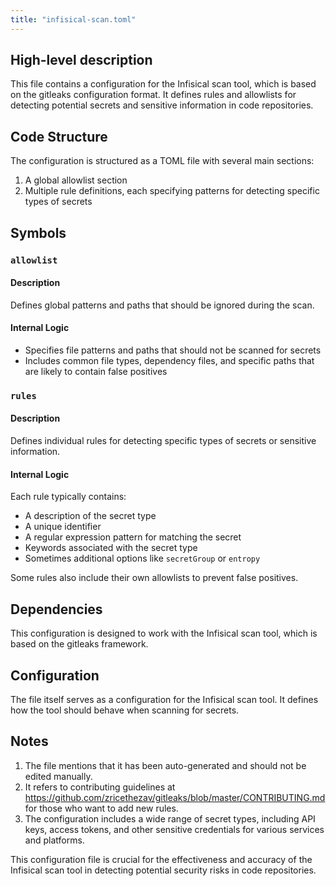 ```yaml
---
title: "infisical-scan.toml"
---
```


## High-level description
This file contains a configuration for the Infisical scan tool, which is based on the gitleaks configuration format. It defines rules and allowlists for detecting potential secrets and sensitive information in code repositories.

## Code Structure
The configuration is structured as a TOML file with several main sections:
1. A global allowlist section
2. Multiple rule definitions, each specifying patterns for detecting specific types of secrets

## Symbols

### `allowlist`
#### Description
Defines global patterns and paths that should be ignored during the scan.

#### Internal Logic
- Specifies file patterns and paths that should not be scanned for secrets
- Includes common file types, dependency files, and specific paths that are likely to contain false positives

### `rules`
#### Description
Defines individual rules for detecting specific types of secrets or sensitive information.

#### Internal Logic
Each rule typically contains:
- A description of the secret type
- A unique identifier
- A regular expression pattern for matching the secret
- Keywords associated with the secret type
- Sometimes additional options like `secretGroup` or `entropy`

Some rules also include their own allowlists to prevent false positives.

## Dependencies
This configuration is designed to work with the Infisical scan tool, which is based on the gitleaks framework.

## Configuration
The file itself serves as a configuration for the Infisical scan tool. It defines how the tool should behave when scanning for secrets.

## Notes
1. The file mentions that it has been auto-generated and should not be edited manually.
2. It refers to contributing guidelines at https://github.com/zricethezav/gitleaks/blob/master/CONTRIBUTING.md for those who want to add new rules.
3. The configuration includes a wide range of secret types, including API keys, access tokens, and other sensitive credentials for various services and platforms.

This configuration file is crucial for the effectiveness and accuracy of the Infisical scan tool in detecting potential security risks in code repositories.